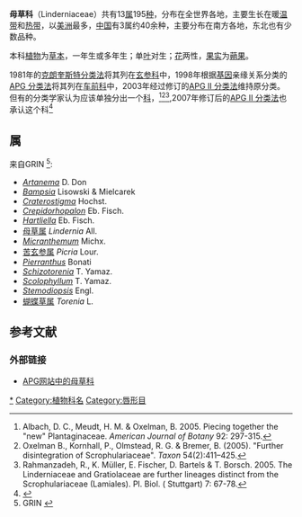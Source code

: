 {{automatic taxobox
|image = Torenia fournieri at Kudayathoor.jpg
|image_caption = ''[[Torenia_fournieri|Torenia fournieri]]''
|taxon = Linderniaceae
|authority = [[Thomas_Borsch|Borsch]], [[Kai_Müll.|Kai Müll.]], & [[Eberhard_Fischer|Eb.Fisch.]]<ref name=APGIII2009>{{Cite journal |last=Angiosperm Phylogeny Group |year=2009 |title=An update of the Angiosperm Phylogeny Group classification for the orders and families of flowering plants: APG III |journal=Botanical Journal of the Linnean Society |volume=161 |issue=2 |pages=105–121 |url=http://onlinelibrary.wiley.com/doi/10.1046/j.1095-8339.2003.t01-1-00158.x/pdf |format=PDF |accessdate=2013-07-06 |doi=10.1111/j.1095-8339.2009.00996.x |archive-date=2013-06-30 |archive-url=https://web.archive.org/web/20130630172915/http://onlinelibrary.wiley.com/doi/10.1046/j.1095-8339.2003.t01-1-00158.x/pdf |dead-url=no }}</ref>
}}

'''母草科'''（Linderniaceae）共有13[[属|属]]195[[种|种]]，分布在全世界各地，主要生长在暖[[温带|温带]]和[[热带|热带]]，以[[美洲|美洲]]最多，[[中国|中国]]有3属约40余种，主要分布在南方各地，东北也有少数品种。

本科[[植物|植物]]为[[草本|草本]]，一年生或多年生；单[[叶|叶]]对生；[[花|花]]两性，[[果实|果实]]为[[蒴果|蒴果]]。

1981年的[[克朗奎斯特分类法|克朗奎斯特分类法]]将其列在[[玄参科|玄参科]]中，1998年根据[[基因|基因]]亲缘关系分类的[[APG_分类法|APG 分类法]]将其列在[[车前科|车前科]]中，2003年经过修订的[[APG_II_分类法|APG II 分类法]]维持原分类。但有的分类学家认为应该单独分出一个[[科|科]]，<ref>Albach, D. C., Meudt, H. M. & Oxelman, B. 2005. Piecing together the "new" Plantaginaceae. ''American Journal of Botany'' 92: 297-315.</ref><ref name=Oxelman>Oxelman B., Kornhall, P., Olmstead, R. G. & Bremer, B. (2005). "Further disintegration of Scrophulariaceae". ''Taxon'' 54(2):411–425.</ref><ref>Rahmanzadeh, R., K. Müller, E. Fischer, D. Bartels & T. Borsch. 2005. The Linderniaceae and Gratiolaceae are further lineages distinct from the Scrophulariaceae (Lamiales). Pl. Biol. ( Stuttgart) 7: 67-78.</ref>,2007年修订后的[[APG_II_分类法|APG II 分类法]]也承认这个科<ref>{{cite journal| last =Haston, E.| first = Richardson, J. E., Stevens, P. F., Chase, M. W., Harris, D. J. | title = A linear sequence of Angiosperm Phylogeny Group II families| journal = Taxon| volume =  56| issue = 1| year = 2007| pages = 7–12| doi = }}</ref>

== 属 ==
来自GRIN <ref name=GRIN>GRIN {{cite web|url=http://www.ars-grin.gov/cgi-bin/npgs/html/gnlist.pl?2234|title=Germplasm Resources Information Network|publisher=Agricultural Research Service|accessdate=2007-08-14|archive-date=2015-09-24|archive-url=https://web.archive.org/web/20150924052525/http://www.ars-grin.gov/cgi-bin/npgs/html/gnlist.pl?2234|dead-url=no}}</ref>:

* ''[[Artanema|Artanema]]'' D. Don
* ''[[Bampsia|Bampsia]]'' Lisowski & Mielcarek
* ''[[Craterostigma|Craterostigma]]'' Hochst.
* ''[[Crepidorhopalon|Crepidorhopalon]]'' Eb. Fisch.
* ''[[Hartliella|Hartliella]]'' Eb. Fisch.
* [[母草属|母草属]]  ''Lindernia'' All.
* ''[[Micranthemum|Micranthemum]]'' Michx.
* [[苦玄参属|苦玄参属]]  ''Picria'' Lour.
* ''[[Pierranthus|Pierranthus]]'' Bonati
* ''[[Schizotorenia|Schizotorenia]]'' T. Yamaz.
* ''[[Scolophyllum|Scolophyllum]]'' T. Yamaz.
* ''[[Stemodiopsis|Stemodiopsis]]'' Engl.
* [[蝴蝶草属|蝴蝶草属]] ''Torenia'' L.

== 参考文献 ==
{{Reflist}}
=== 外部链接 ===
* [http://www.mobot.org/MOBOT/Research/APWeb/orders/Lamialesweb.htm#Linderniaceae APG网站中的母草科] {{Wayback|url=http://www.mobot.org/MOBOT/Research/APWeb/orders/Lamialesweb.htm#Linderniaceae |date=20101207111750 }}
{{Taxonbar|from=Q648186}}

[[Category:母草科|*]]
[[Category:植物科名|Category:植物科名]]
[[Category:唇形目|Category:唇形目]]
